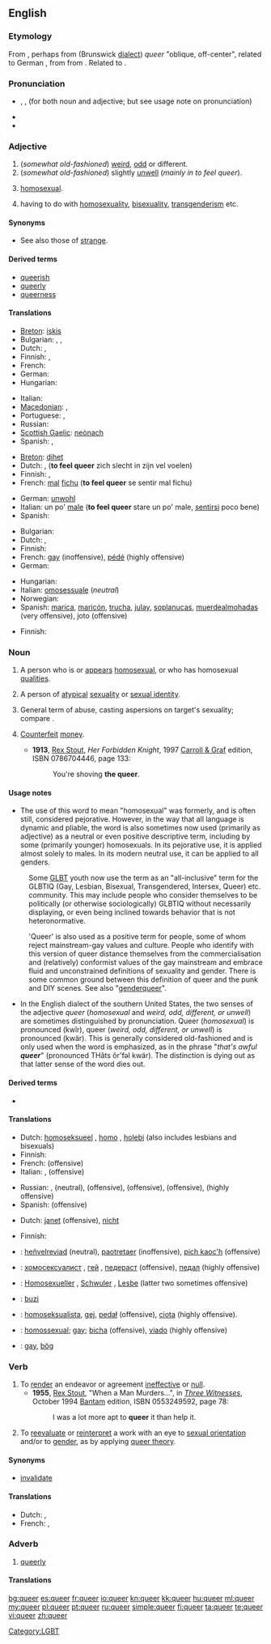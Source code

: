 ==English==
{{wikipedia}}

===Etymology===
From {{etyl|sco}}, perhaps from {{etyl|gmw-lge}} (Brunswick [[dialect]]) ''queer'' "oblique, off-center", related to German {{term|quer||oblique, perverse, odd|lang=de}}, from {{etyl|goh}} {{term|twerh||oblique|lang=goh}} from {{proto|Indo-European|twerk-|to turn, twist, wind}}. Related to {{term|thwart}}.

===Pronunciation===
* {{enPR|kwîr}}, {{IPA|/kwir/}}, {{SAMPA|/kwir/}} (for both noun and adjective; but see usage note on pronunciation)
* {{audio|en-us-queer.ogg|Audio (US)}}
* {{rhymes|ɪə(r)}}

===Adjective===
{{en-adj|er}}

# (''somewhat old-fashioned'') [[weird]], [[odd]] or different.
# (''somewhat old-fashioned'') slightly [[unwell]] (''mainly in'' ''to feel queer'').
# {{slang}} [[homosexual]].
# {{slang}} having to do with [[homosexuality]], [[bisexuality]], [[transgenderism]] etc.

====Synonyms====
* See also those of [[strange]].

====Derived terms====
* [[queerish]]
* [[queerly]]
* [[queerness]]

====Translations====
{{trans-top|weird, odd, different}}
* [[Breton]]: [[iskis]]
* Bulgarian: {{t+|bg|странен|m}}, {{t+|bg|чудат|m}}, {{t+|bg|особен|m}}
* Dutch: {{t-|nl|bizar}}, {{t+|nl|afwijkend}}
* Finnish: {{t+|fi|outo}}, {{t+|fi|omituinen}}
* French: {{t+|fr|bizarre}}
* German: {{t+|de|seltsam}}
* Hungarian: {{t+|hu|furcsa}}
{{trans-mid}}
* Italian: {{t|it|strano}}
* [[Macedonian]]: {{t|mk|чуден|m|tr=čúden}},  {{t|mk|необичен|m|tr=neóbičen}}
* Portuguese: {{t+|pt|bizarro}}, {{t+|pt|estranho}}
* Russian: {{t+|ru|странный|m|tr=stránnyj}}
* [[Scottish Gaelic]]: [[neònach]]
* Spanish: {{t+|es|raro}},  {{t-|es|extraño}}
{{trans-bottom}}

{{trans-top|slightly unwell}}
* [[Breton]]: [[dihet]]
* Dutch: {{t+|nl|slecht}}, ('''to feel queer''' zich slecht in zijn vel voelen)
* Finnish: {{t+|fi|outo}}, {{t+|fi|omituinen}}
* French: [[mal]] [[fichu]] ('''to feel queer''' se sentir mal fichu)
{{trans-mid}}
* German: [[unwohl]]
* Italian: un po' [[male]] ('''to feel queer''' stare un po' male, [[sentirsi]] poco bene)
* Spanish: {{t+|es|trucha}}
{{trans-bottom}}

{{trans-top|slang: homosexual}}
* Bulgarian: {{t-|bg|хомосексуален|m}}
* Dutch: {{t+|nl|homoseksueel}}, {{t+|nl|homo}}
* Finnish: {{t+|fi|hintti|alt=hintti-}}
* French: [[gay]] (inoffensive), [[pédé]] (highly offensive)
* German: {{t+|de|schwul}}
{{trans-mid}}
* Hungarian: {{t+|hu|buzi}}
* Italian: [[omosessuale]] (''neutral'')
* Norwegian: {{t|no|skeiv}}
* Spanish: [[marica]], [[maricón]], [[trucha]], [[julay]], [[soplanucas]], [[muerdealmohadas]] (very offensive), joto {{m}} (offensive)
{{trans-bottom}}

{{trans-top|slang: having to do with homosexuality, etc.}}
* Finnish: {{t+|fi|pervo}}
{{trans-mid}}
{{trans-bottom}}

===Noun===
{{en-noun}}

# {{colloquial}} A person who is or [[appear]]s [[homosexual]], or who has homosexual [[quality|qualities]].
# {{colloquial}} A person of [[atypical]] [[sexuality]] or [[sexual identity]].
# {{colloquial|vulgar|derogatory}} General term of abuse, casting aspersions on target's sexuality; compare {{term|gay}}.
# {{context|definite|'''[[the]] queer'''|informal|dated|or|obsolete}} [[counterfeit|Counterfeit]] [[money]].
#* '''1913''', [[w:Rex Stout|Rex Stout]], ''Her Forbidden Knight'', 1997 [[w:Carroll & Graf Publishers|Carroll & Graf]] edition, ISBN 0786704446, page 133:
#*: You're shoving '''the queer'''.

====Usage notes====
* The use of this word to mean "homosexual" was formerly, and is often still, considered pejorative.  However, in the way that all language is dynamic and pliable, the word is also sometimes now used (primarily as adjective) as a neutral or even positive descriptive term, including by some (primarily younger) homosexuals. In its pejorative use, it is applied almost solely to males. In its modern neutral use, it can be applied to all genders.

: Some [[GLBT]] youth now use the term as an "all-inclusive" term for the GLBTIQ (Gay, Lesbian, Bisexual, Transgendered, Intersex, Queer) etc. community. This may include people who consider themselves to be politically (or otherwise sociologically) GLBTIQ without necessarily displaying, or even being inclined towards behavior that is not heteronormative.

: 'Queer' is also used as a positive term for people, some of whom reject mainstream-gay values and culture.  People who identify with this version of queer distance themselves from the commercialisation and (relatively) conformist values of the gay mainstream and embrace fluid and unconstrained definitions of sexuality and gender.  There is some common ground between this definition of queer and the punk and DIY scenes. See also "[[genderqueer]]".

* In the English dialect of the southern United States, the two senses of the adjective ''queer'' (''homosexual'' and ''weird, odd, different, or unwell'') are sometimes distinguished by pronunciation.  Queer (''homosexual'') is pronounced (kwîr), queer (''weird, odd, different, or unwell'') is pronounced (kwär).  This is generally considered old-fashioned and is only used when the word is emphasized, as in the phrase "''that's awful '''queer'''''" (pronounced THăts ôr'fəl kwär).  The distinction is dying out as that latter sense of the word dies out. <!-- could somebody familiar with this phonetic transcription style please convert it to IPA? -->

====Derived terms====
* {{l|en|queerdo}}

====Translations====
{{trans-top|slang: homosexual}}
* Dutch: [[homoseksueel]] {{m}}, [[homo]] {{m}}, [[holebi]] (also includes lesbians and bisexuals)
* Finnish: {{t+|fi|hintti}}
* French: {{t|fr|pédé}} (offensive)
* Italian: {{t|it|gay}}, {{t|it|finocchio}} (offensive)
{{trans-mid}}
* Russian: {{t+|ru|гей|m|tr=''g'ej''}}, {{t+|ru|гомосексуалист|m|tr=''gomoseksualíst''}} (neutral), {{t|ru|педераст|m|tr=''p'ed'erást''}} (offensive), {{t|ru|гомосек|m|tr=''gomos'ék''}} (offensive), {{t+|ru|педик|m|tr=''p'édik''}} (offensive), {{t|ru|пидорас|m|tr=''pidorás''}} (highly offensive)
* Spanish: {{t|es|maricón}} (offensive)
{{trans-bottom}}

{{trans-top|slang: person of atypical sexuality or sexual identity}}
* Dutch: [[janet]] {{m}} (offensive), [[nicht]] {{m}}
{{trans-mid}}
* Finnish: {{t+|fi|pervo}}
{{trans-bottom}}

{{checktrans-top}}
* {{ttbc|Breton}}: [[heñvelreviad]] {{m}} (neutral), [[paotretaer]] {{m}} (inoffensive), [[pich kaoc'h]] {{m}} (offensive)
* {{ttbc|Bulgarian}}: [[хомосексуалист]] {{m}}, [[гей]] {{m}}, [[педераст]] {{m}} (offensive), [[педал]] {{m}} (highly offensive)
* {{ttbc|German}}: [[Homosexueller]] {{m}}, [[Schwuler]] {{m}}, [[Lesbe]] {{f}} (latter two sometimes offensive)
* {{ttbc|Hungarian}}: [[buzi]]
{{trans-mid}}
* {{ttbc|Polish}}: [[homoseksualista]], [[gej]], [[pedał]] (offensive), [[ciota]] (highly offensive).
* {{ttbc|Portuguese}}: [[homossexual]]; [[gay]]; [[bicha]] (offensive), [[viado]] (highly offensive)
* {{ttbc|Swedish}}: [[gay]], [[bög]]
{{trans-bottom}}

===Verb===
{{en-verb}}
{{transitive}}

# To [[render]] an endeavor or agreement [[ineffective]] or [[null]].
#* '''1955''', [[w:Rex Stout|Rex Stout]], "When a Man Murders...",<!--... in title--> in [[w:Three Witnesses (book)|''Three Witnesses'']], October 1994 [[w:Bantam Books|Bantam]] edition, ISBN 0553249592, page 78:
#*: I was a lot more apt to '''queer''' it than help it.
# To [[reevaluate]] or [[reinterpret]] a work with an eye to [[sexual orientation]] and/or to [[gender]], as by applying [[queer theory]].

====Synonyms====
* [[invalidate]]

====Translations====
* Dutch: {{t+|nl|bederven}}, {{t+|nl|tegenwerken}}
* French: {{t+|fr|obstruer}}, {{t+|fr|saboter}}

===Adverb===
{{en-adv}}

# [[queerly]]

====Translations====
{{trans-see|queerly}}

[[Category:LGBT]]

[[bg:queer]]
[[es:queer]]
[[fr:queer]]
[[io:queer]]
[[kn:queer]]
[[kk:queer]]
[[hu:queer]]
[[ml:queer]]
[[my:queer]]
[[pl:queer]]
[[pt:queer]]
[[ru:queer]]
[[simple:queer]]
[[fi:queer]]
[[ta:queer]]
[[te:queer]]
[[vi:queer]]
[[zh:queer]]